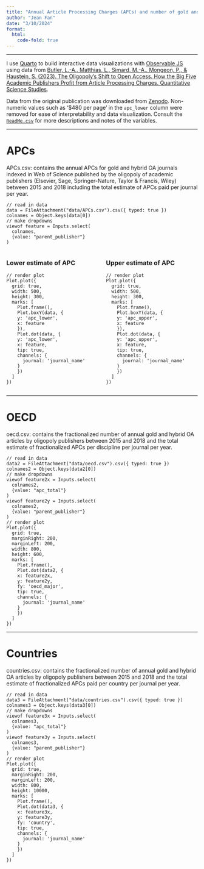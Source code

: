```yaml
---
title: "Annual Article Processing Charges (APCs) and number of gold and hybrid open access articles in Web of Science indexed journals published by Elsevier, Sage, Springer-Nature, Taylor & Francis and Wiley 2015-2018"
author: "Jean Fan"
date: "3/10/2024"
format: 
  html:
    code-fold: true
---
```


---

I use [Quarto](https://quarto.org/) to build interactive data visualizations with [Observable JS](https://quarto.org/docs/interactive/ojs/ojs-cells.html) using data from [Butler, L.-A., Matthias, L., Simard, M.-A., Mongeon, P., & Haustein, S. (2023). The Oligopoly's Shift to Open Access. How the Big Five Academic Publishers Profit from Article Processing Charges. Quantitative Science Studies](https://direct.mit.edu/qss/article/4/4/778/118070/The-oligopoly-s-shift-to-open-access-How-the-big). 

Data from the original publication was downloaded from [Zenodo](https://zenodo.org/records/7086420). Non-numeric values such as '$480 per page' in the `apc_lower` column were removed for ease of interpretability and data visualization. Consult the [`ReadMe.csv`](https://zenodo.org/records/7086420) for more descriptions and notes of the variables. 

---

# APCs

APCs.csv: contains the annual APCs for gold and hybrid OA journals indexed in Web of Science published by the oligopoly of academic publishers (Elsevier, Sage, Springer-Nature, Taylor & Francis, Wiley) between 2015 and 2018 including the total estimate of APCs paid per journal per year.

```ojs
// read in data 
data = FileAttachment("data/APCs.csv").csv({ typed: true })
colnames = Object.keys(data[0])
// make dropdowns
viewof feature = Inputs.select(
  colnames,
  {value: "parent_publisher"}
)
```

:::: {.columns}

::: {.column width="50%"}

### Lower estimate of APC
```ojs
// render plot
Plot.plot({
  grid: true,
  width: 500,
  height: 300,
  marks: [
    Plot.frame(),
    Plot.boxY(data, {
    y: 'apc_lower',
    x: feature
    }),
    Plot.dot(data, {
    y: 'apc_lower',
    x: feature,
    tip: true,
    channels: {
      journal: 'journal_name'
    }
    })
  ]
})
```

:::

::: {.column width="50%"}

### Upper estimate of APC
```ojs
// render plot
Plot.plot({
  grid: true,
  width: 500,
  height: 300,
  marks: [
    Plot.frame(),
    Plot.boxY(data, {
    y: 'apc_upper',
    x: feature
    }),
    Plot.dot(data, {
    y: 'apc_upper',
    x: feature,
    tip: true,
    channels: {
      journal: 'journal_name'
    }
    })
  ]
})
```

:::

::::

---

# OECD

oecd.csv: contains the fractionalized number of annual gold and hybrid OA articles by oligopoly publishers between 2015 and 2018 and the total estimate of fractionalized APCs per discipline per journal per year.

```ojs
// read in data 
data2 = FileAttachment("data/oecd.csv").csv({ typed: true })
colnames2 = Object.keys(data2[0])
// make dropdowns
viewof feature2x = Inputs.select(
  colnames2,
  {value: "apc_total"}
)
viewof feature2y = Inputs.select(
  colnames2,
  {value: "parent_publisher"}
)
// render plot
Plot.plot({
  grid: true,
  marginRight: 200,
  marginLeft: 200,
  width: 800,
  height: 600,
  marks: [
    Plot.frame(),
    Plot.dot(data2, {
    x: feature2x,
    y: feature2y, 
    fy: 'oecd_major',
    tip: true,
    channels: {
      journal: 'journal_name'
    }
    })
  ]
})
```

---

# Countries

countries.csv: contains the fractionalized number of annual gold and hybrid OA articles by oligopoly publishers between 2015 and 2018 and the total estimate of fractionalized APCs paid per country per journal per year.

```ojs
// read in data 
data3 = FileAttachment("data/countries.csv").csv({ typed: true })
colnames3 = Object.keys(data3[0])
// make dropdowns
viewof feature3x = Inputs.select(
  colnames3,
  {value: "apc_total"}
)
viewof feature3y = Inputs.select(
  colnames3,
  {value: "parent_publisher"}
)
// render plot
Plot.plot({
  grid: true,
  marginRight: 200,
  marginLeft: 200,
  width: 800,
  height: 10000,
  marks: [
    Plot.frame(),
    Plot.dot(data3, {
    x: feature3x,
    y: feature3y, 
    fy: 'country',
    tip: true,
    channels: {
      journal: 'journal_name'
    }
    })
  ]
})
```
